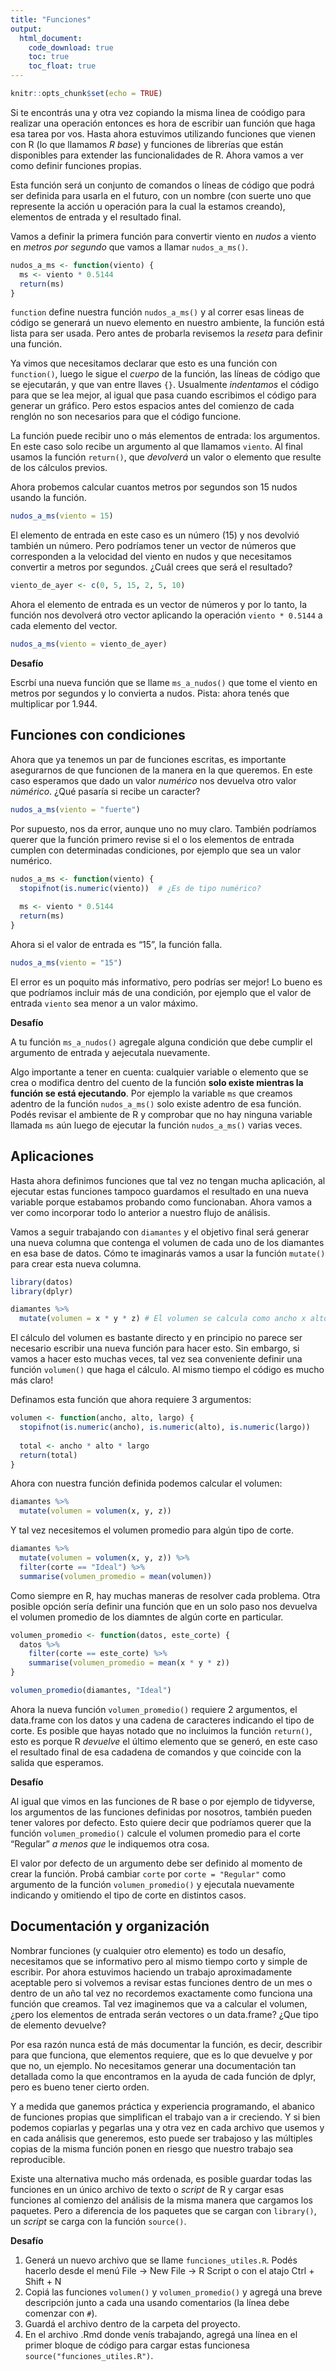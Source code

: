 ```yaml
---
title: "Funciones"
output: 
  html_document:
    code_download: true
    toc: true
    toc_float: true
---
```


```r
knitr::opts_chunk$set(echo = TRUE)
```

Si te encontrás una y otra vez copiando la misma linea de coódigo para realizar una operación entonces es hora de escribir uan función que haga esa tarea por vos. Hasta ahora estuvimos utilizando funciones que vienen con R (lo que llamamos *R base*) y funciones de librerías que están disponibles para extender las funcionalidades de R. Ahora vamos a ver como definir funciones propias.

Esta función será un conjunto de comandos o líneas de código que podrá ser definida para usarla en el futuro, con un nombre (con suerte uno que represente la acción u operación para la cual la estamos creando), elementos de entrada y el resultado final. 

Vamos a definir la primera función para convertir viento en *nudos* a viento en *metros por segundo* que vamos a llamar `nudos_a_ms()`. 

```r
nudos_a_ms <- function(viento) {
  ms <- viento * 0.5144
  return(ms)
}
```

`function` define nuestra función `nudos_a_ms()` y al correr esas lineas de código se generará un nuevo elemento en nuestro ambiente, la función está lista para ser usada. Pero antes de probarla revisemos la *reseta* para definir una función. 

Ya vimos que necesitamos declarar que esto es una función con `function()`, luego le sigue el *cuerpo* de la función, las líneas de código que se ejecutarán, y que van entre llaves `{}`. Usualmente *indentamos* el código para que se lea mejor, al igual que pasa cuando escribimos el código para generar un gráfico. Pero estos espacios antes del comienzo de cada renglón no son necesarios para que el código funcione. 

La función puede recibir uno o más elementos de entrada: los argumentos. En este caso solo recibe un argumento al que llamamos `viento`. Al final usamos la función `return()`, que *devolverá* un valor o elemento que resulte de los cálculos previos. 

Ahora probemos calcular cuantos metros por segundos son 15 nudos usando la función.

```r
nudos_a_ms(viento = 15)
```

El elemento de entrada en este caso es un número (15) y nos devolvió también un número. Pero podríamos tener un vector de números que corresponden a la velocidad del viento en nudos y que necesitamos convertir a metros por segundos. ¿Cuál crees que será el resultado?

```r
viento_de_ayer <- c(0, 5, 15, 2, 5, 10)
```

Ahora el elemento de entrada es un vector de números y por lo tanto, la función nos devolverá otro vector aplicando la operación `viento * 0.5144` a cada elemento del vector.

```r
nudos_a_ms(viento = viento_de_ayer)
```

::: {.alert .alert-info}
**Desafío**

Escrbí una nueva función que se llame `ms_a_nudos()` que tome el viento en metros por segundos y lo convierta a nudos. Pista: ahora tenés que multiplicar por 1.944.
:::

## Funciones con condiciones

Ahora que ya tenemos un par de funciones escritas, es importante asegurarnos de que funcionen de la manera en la que queremos. En este caso esperamos que dado un valor *numérico* nos devuelva otro valor *númérico*. ¿Qué pasaría si recibe un caracter? 

```r
nudos_a_ms(viento = "fuerte")
```

Por supuesto, nos da error, aunque uno no muy claro. También podríamos querer que la función primero revise si el o los elementos de entrada cumplen con determinadas condiciones, por ejemplo que sea un valor numérico.

```r
nudos_a_ms <- function(viento) {
  stopifnot(is.numeric(viento))  # ¿Es de tipo numérico?
  
  ms <- viento * 0.5144
  return(ms)
}
```

Ahora si el valor de entrada es "15", la función falla.

```r
nudos_a_ms(viento = "15")
```

El error es un poquito más informativo, pero podrías ser mejor! Lo bueno es que podríamos incluir más de una condición, por ejemplo que el valor de entrada `viento` sea menor a un valor máximo.

::: {.alert .alert-info}
**Desafío**

A tu función `ms_a_nudos()` agregale alguna condición que debe cumplir el argumento de entrada y aejecutala nuevamente.
:::


::: {.alert .alert-success}

Algo importante a tener en cuenta: cualquier variable o elemento que se crea o modifica dentro del cuento de la función **solo existe mientras la función se está ejecutando**. Por ejemplo la variable `ms` que creamos adentro de la función `nudos_a_ms()` solo existe adentro de esa función. Podés revisar el ambiente de R y comprobar que no hay ninguna variable llamada `ms` aún luego de ejecutar la función `nudos_a_ms()` varias veces.
:::

## Aplicaciones

Hasta ahora definimos funciones que tal vez no tengan mucha aplicación, al ejecutar estas funciones tampoco guardamos el resultado en una nueva variable porque estabamos probando como funcionaban. Ahora vamos a ver como incorporar todo lo anterior a nuestro flujo de análisis.

Vamos a seguir trabajando con `diamantes` y el objetivo final será generar una nueva columna que contenga el volumen de cada uno de los diamantes en esa base de datos. Cómo te imaginarás vamos a usar la función `mutate()` para crear esta nueva columna. 

```r
library(datos)
library(dplyr)

diamantes %>% 
  mutate(volumen = x * y * z) # El volumen se calcula como ancho x alto x largo asumiendo que es un cubo
```

El cálculo del volumen es bastante directo y en principio no parece ser necesario escribir una nueva función para hacer esto. Sin embargo, si vamos a hacer esto muchas veces, tal vez sea conveniente definir una función `volumen()` que haga el cálculo. Al mismo tiempo el código es mucho más claro!

Definamos esta función que ahora requiere 3 argumentos:

```r
volumen <- function(ancho, alto, largo) {
  stopifnot(is.numeric(ancho), is.numeric(alto), is.numeric(largo))
  
  total <- ancho * alto * largo
  return(total)
}
```

Ahora con nuestra función definida podemos calcular el volumen:

```r
diamantes %>% 
  mutate(volumen = volumen(x, y, z))
```

Y tal vez necesitemos el volumen promedio para algún tipo de corte.

```r
diamantes %>% 
  mutate(volumen = volumen(x, y, z)) %>% 
  filter(corte == "Ideal") %>% 
  summarise(volumen_promedio = mean(volumen))
```


Como siempre en R, hay muchas maneras de resolver cada problema. Otra posible opción sería definir una función que en un solo paso nos devuelva el volumen promedio de los diamntes de algún corte en particular.

```r
volumen_promedio <- function(datos, este_corte) {
  datos %>% 
    filter(corte == este_corte) %>% 
    summarise(volumen_promedio = mean(x * y * z)) 
}
```

```r
volumen_promedio(diamantes, "Ideal")
```

Ahora la nueva función `volumen_promedio()` requiere 2 argumentos, el data.frame con los datos y una cadena de caracteres indicando el tipo de corte. Es posible que hayas notado que no incluimos la función `return()`, esto es porque R *devuelve* el último elemento que se generó, en este caso el resultado final de esa cadadena de comandos y que coincide con la salida que esperamos. 

::: {.alert .alert-info}
**Desafío**

Al igual que vimos en las funciones de R base o por ejemplo de tidyverse, los argumentos de las funciones definidas por nosotros, también pueden tener valores por defecto. Esto quiere decir que podríamos querer que la función `volumen_promedio()` calcule el volumen promedio para el corte "Regular" *a menos que* le indiquemos otra cosa. 

El valor por defecto de un argumento debe ser definido al momento de crear la función. Probá cambiar `corte` por `corte = "Regular"` como argumento de la función `volumen_promedio()` y ejecutala nuevamente indicando y omitiendo el tipo de corte en distintos casos.
:::

## Documentación y organización

Nombrar funciones (y cualquier otro elemento) es todo un desafío, necesitamos que se informativo pero al mismo tiempo corto y simple de escribir. Por ahora estuvimos haciendo un trabajo aproximadamente aceptable pero si volvemos a revisar estas funciones dentro de un mes o dentro de un año tal vez no recordemos exactamente como funciona una función que creamos. Tal vez imaginemos que va a calcular el volumen, ¿pero los elementos de entrada serán vectores o un data.frame? ¿Que tipo de elemento devuelve?

Por esa razón nunca está de más documentar la función, es decir, describir para que funciona, que elementos requiere, que es lo que devuelve y por que no, un ejemplo. No necesitamos generar una documentación tan detallada como la que encontramos en la ayuda de cada función de dplyr, pero es bueno tener cierto orden. 

Y a medida que ganemos práctica y experiencia programando, el abanico de funciones propias que simplifican el trabajo van a ir creciendo. Y si bien podemos copiarlas y pegarlas una y otra vez en cada archivo que usemos y en cada análisis que generemos, esto puede ser trabajoso y las múltiples copias de la misma función ponen en riesgo que nuestro trabajo sea reproducible. 

Existe una alternativa mucho más ordenada, es posible guardar todas las funciones en un único archivo de texto o *script* de R y cargar esas funciones al comienzo del análisis de la misma manera que cargamos los paquetes. Pero a diferencia de los paquetes que se cargan con `library()`, un *script* se carga con la función `source()`.

::: {.alert .alert-info}
**Desafío**

1. Generá un nuevo archivo que se llame `funciones_utiles.R`. Podés hacerlo desde el menú File → New File → R Script o con el atajo Ctrl + Shift + N
2. Copiá las funciones `volumen()` y `volumen_promedio()` y agregá una breve descripción junto a cada una usando comentarios (la línea debe comenzar con `#`).
3. Guardá el archivo dentro de la carpeta del proyecto. 
4. En el archivo .Rmd donde venís trabajando, agregá una línea en el primer bloque de código para cargar estas funcionesa `source("funciones_utiles.R")`. 

:::



